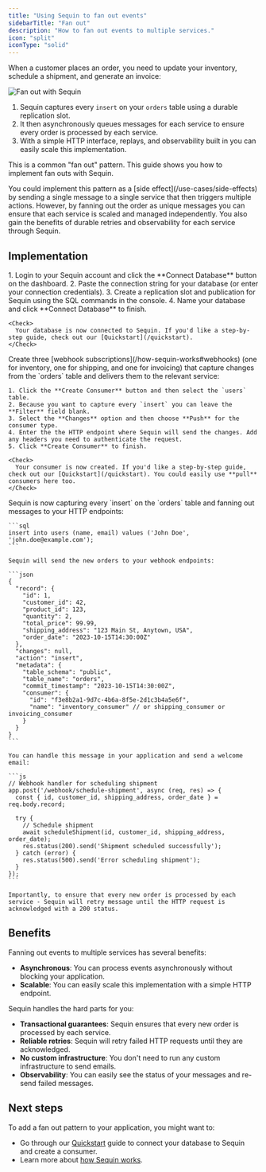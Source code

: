 ```yaml
---
title: "Using Sequin to fan out events"
sidebarTitle: "Fan out"
description: "How to fan out events to multiple services."
icon: "split"
iconType: "solid"
---
```


When a customer places an order, you need to update your inventory, schedule a shipment, and generate an invoice:

<Frame>
  <img src="/images/use-cases/fan-out/fan-out-with-sequin.svg" alt="Fan out with Sequin" />
</Frame>

1. Sequin captures every `insert` on your `orders` table using a durable replication slot.
2. It then asynchronously queues messages for each service to ensure every order is processed by each service.
3. With a simple HTTP interface, replays, and observability built in you can easily scale this implementation.

This is a common "fan out" pattern. This guide shows you how to implement fan outs with Sequin.

<Note>
  You could implement this pattern as a [side effect](/use-cases/side-effects) by sending a single message to a single service that then triggers multiple actions. However, by fanning out the order as unique messages you can ensure that each service is scaled and managed independently. You also gain the benefits of durable retries and observability for each service through Sequin.
</Note>

## Implementation

<Steps titleSize="h3">
  <Step title="Connect your database to Sequin" icon="database">
    1. Login to your Sequin account and click the **Connect Database** button on the dashboard.
    2. Paste the connection string for your database (or enter your connection credentials).
    3. Create a replication slot and publication for Sequin using the SQL commands in the console.
    4. Name your database and click **Connect Database** to finish.

    <Check>
      Your database is now connected to Sequin. If you'd like a step-by-step guide, check out our [Quickstart](/quickstart).
    </Check>

  </Step>
  <Step title="Create three webhook subscriptions to fan out messages" icon="signal-stream">
       Create three [webhook subscriptions](/how-sequin-works#webhooks) (one for inventory, one for shipping, and one for invoicing) that capture changes from the `orders` table and delivers them to the relevant service:

    1. Click the **Create Consumer** button and then select the `users` table.
    2. Because you want to capture every `insert` you can leave the **Filter** field blank.
    3. Select the **Changes** option and then choose **Push** for the consumer type.
    4. Enter the the HTTP endpoint where Sequin will send the changes. Add any headers you need to authenticate the request.
    5. Click **Create Consumer** to finish.

    <Check>
      Your consumer is now created. If you'd like a step-by-step guide, check out our [Quickstart](/quickstart). You could easily use **pull** consumers here too.
    </Check>

  </Step>
  <Step title="Handle messages in each service" icon="code">
    Sequin is now capturing every `insert` on the `orders` table and fanning out messages to your HTTP endpoints:

    ```sql
    insert into users (name, email) values ('John Doe', 'john.doe@example.com');
    ```

    Sequin will send the new orders to your webhook endpoints:

    ```json
    {
      "record": {
        "id": 1,
        "customer_id": 42,
        "product_id": 123,
        "quantity": 2,
        "total_price": 99.99,
        "shipping_address": "123 Main St, Anytown, USA",
        "order_date": "2023-10-15T14:30:00Z"
      },
      "changes": null,
      "action": "insert",
      "metadata": {
        "table_schema": "public",
        "table_name": "orders",
        "commit_timestamp": "2023-10-15T14:30:00Z",
        "consumer": {
          "id": "f3e8b2a1-9d7c-4b6a-8f5e-2d1c3b4a5e6f",
          "name": "inventory_consumer" // or shipping_consumer or invoicing_consumer
        }
      }
    }
    ```

    You can handle this message in your application and send a welcome email:

    ```js
    // Webhook handler for scheduling shipment
    app.post('/webhook/schedule-shipment', async (req, res) => {
      const { id, customer_id, shipping_address, order_date } = req.body.record;

      try {
        // Schedule shipment
        await scheduleShipment(id, customer_id, shipping_address, order_date);
        res.status(200).send('Shipment scheduled successfully');
      } catch (error) {
        res.status(500).send('Error scheduling shipment');
      }
    });
    ```

    Importantly, to ensure that every new order is processed by each service - Sequin will retry message until the HTTP request is acknowledged with a 200 status.
  </Step>
</Steps>

## Benefits

Fanning out events to multiple services has several benefits:

* **Asynchronous**: You can process events asynchronously without blocking your application.
* **Scalable**: You can easily scale this implementation with a simple HTTP endpoint.

Sequin handles the hard parts for you:

* **Transactional guarantees**: Sequin ensures that every new order is processed by each service.
* **Reliable retries**: Sequin will retry failed HTTP requests until they are acknowledged.
* **No custom infrastructure**: You don't need to run any custom infrastructure to send emails.
* **Observability**: You can easily see the status of your messages and re-send failed messages.

## Next steps

To add a fan out pattern to your application, you might want to:

* Go through our [Quickstart](/quickstart) guide to connect your database to Sequin and create a consumer.
* Learn more about [how Sequin works](/how-sequin-works).

